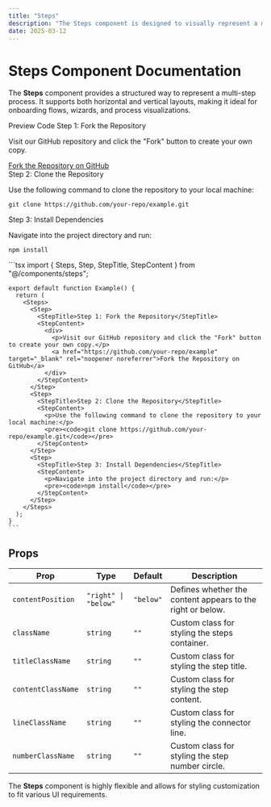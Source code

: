 ```yaml
---
title: "Steps"
description: "The Steps component is designed to visually represent a multi-step process. It supports both horizontal and vertical layouts, making it perfect for onboarding, wizards, and process visualizations."
date: 2025-03-12
---
```


# Steps Component Documentation

The **Steps** component provides a structured way to represent a multi-step process. It supports both horizontal and vertical layouts, making it ideal for onboarding flows, wizards, and process visualizations.

<Tabs defaultValue="preview" size="sm" className="w-full">
  <TabsList className="grid w-full md:w-[30%] grid-cols-2">
    <Tab value="preview">Preview</Tab>
    <Tab value="code">Code</Tab>
  </TabsList>
  <TabsContent value="preview">
    <Preview>
      <Steps>
        <Step>
          <StepTitle>Step 1: Fork the Repository</StepTitle>
          <StepContent>
            <div>
              <p>Visit our GitHub repository and click the "Fork" button to create your own copy.</p>
              <a href="https://github.com/your-repo/example" target="_blank" rel="noopener noreferrer">Fork the Repository on GitHub</a>
            </div>
          </StepContent>
        </Step>
        <Step>
          <StepTitle>Step 2: Clone the Repository</StepTitle>
          <StepContent>
            <p>Use the following command to clone the repository to your local machine:</p>
            <pre><code>git clone https://github.com/your-repo/example.git</code></pre>
          </StepContent>
        </Step>
        <Step>
          <StepTitle>Step 3: Install Dependencies</StepTitle>
          <StepContent>
            <p>Navigate into the project directory and run:</p>
            <pre><code>npm install</code></pre>
          </StepContent>
        </Step>
      </Steps>
    </Preview>
  </TabsContent>
  <TabsContent value="code">
    ```tsx
    import { Steps, Step, StepTitle, StepContent } from "@/components/steps";

    export default function Example() {
      return (
        <Steps>
          <Step>
            <StepTitle>Step 1: Fork the Repository</StepTitle>
            <StepContent>
              <div>
                <p>Visit our GitHub repository and click the "Fork" button to create your own copy.</p>
                <a href="https://github.com/your-repo/example" target="_blank" rel="noopener noreferrer">Fork the Repository on GitHub</a>
              </div>
            </StepContent>
          </Step>
          <Step>
            <StepTitle>Step 2: Clone the Repository</StepTitle>
            <StepContent>
              <p>Use the following command to clone the repository to your local machine:</p>
              <pre><code>git clone https://github.com/your-repo/example.git</code></pre>
            </StepContent>
          </Step>
          <Step>
            <StepTitle>Step 3: Install Dependencies</StepTitle>
            <StepContent>
              <p>Navigate into the project directory and run:</p>
              <pre><code>npm install</code></pre>
            </StepContent>
          </Step>
        </Steps>
      );
    }
    ```
  </TabsContent>
</Tabs>

## Props

| Prop               | Type                                      | Default    | Description                                                   |
|--------------------|-----------------------------------------|------------|---------------------------------------------------------------|
| `contentPosition`  | `"right" \| "below"`                   | `"below"`  | Defines whether the content appears to the right or below.   |
| `className`        | `string`                                | `""`       | Custom class for styling the steps container.               |
| `titleClassName`   | `string`                                | `""`       | Custom class for styling the step title.                    |
| `contentClassName` | `string`                                | `""`       | Custom class for styling the step content.                  |
| `lineClassName`    | `string`                                | `""`       | Custom class for styling the connector line.                |
| `numberClassName`  | `string`                                | `""`       | Custom class for styling the step number circle.            |

The **Steps** component is highly flexible and allows for styling customization to fit various UI requirements.

